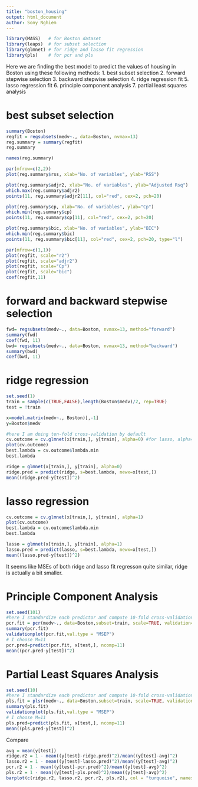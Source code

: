 ---
title: "boston_housing"
output: html_document
author: Sony Nghiem
---

```{r echo=TRUE}
library(MASS)   # for Boston dataset
library(leaps)  # for subset selection
library(glmnet) # for ridge and lasso fit regression
library(pls)    # for pcr and pls
```

Here we are finding the best model to predict the values of housing in Boston
using these following methods: 
1. best subset selection
2. forward stepwise selection
3. backward stepwise selection
4. ridge regression fit
5. lasso regression fit
6. principle component analysis
7. partial least squares analysis

# best subset selection
```{r}
summary(Boston)
regfit = regsubsets(medv~., data=Boston, nvmax=13)
reg.summary = summary(regfit)
reg.summary

names(reg.summary)

par(mfrow=c(2,2))
plot(reg.summary$rss, xlab="No. of variables", ylab="RSS")

plot(reg.summary$adjr2, xlab="No. of variables", ylab="Adjusted Rsq")
which.max(reg.summary$adjr2)
points(11, reg.summary$adjr2[11], col="red", cex=2, pch=20)

plot(reg.summary$cp, xlab="No. of variables", ylab="Cp")
which.min(reg.summary$cp)
points(11, reg.summary$cp[11], col="red", cex=2, pch=20)

plot(reg.summary$bic, xlab="No. of variables", ylab="BIC")
which.min(reg.summary$bic)
points(11, reg.summary$bic[11], col="red", cex=2, pch=20, type="l")

par(mfrow=c(1,1))
plot(regfit, scale="r2")
plot(regfit, scale="adjr2")
plot(regfit, scale="Cp")
plot(regfit, scale="bic")
coef(regfit,11)

```

# forward and backward stepwise selection
```{r}
fwd= regsubsets(medv~., data=Boston, nvmax=13, method="forward")
summary(fwd)
coef(fwd, 11)
bwd= regsubsets(medv~., data=Boston, nvmax=13, method="backward")
summary(bwd)
coef(bwd, 11)
```

# ridge regression
```{r}
set.seed(1)
train = sample(c(TRUE,FALSE),length(Boston$medv)/2, rep=TRUE)
test = !train

x=model.matrix(medv~., Boston)[,-1]
y=Boston$medv

#here I am doing ten-fold cross-validation by default
cv.outcome = cv.glmnet(x[train,], y[train], alpha=0) #for lasso, alpha=1
plot(cv.outcome)
best.lambda = cv.outcome$lambda.min
best.lambda

ridge = glmnet(x[train,], y[train], alpha=0)
ridge.pred = predict(ridge, s=best.lambda, newx=x[test,])
mean((ridge.pred-y[test])^2)
```

# lasso regression
```{r}
cv.outcome = cv.glmnet(x[train,], y[train], alpha=1) 
plot(cv.outcome)
best.lambda = cv.outcome$lambda.min
best.lambda

lasso = glmnet(x[train,], y[train], alpha=1)
lasso.pred = predict(lasso, s=best.lambda, newx=x[test,])
mean((lasso.pred-y[test])^2)
```
It seems like MSEs of both ridge and lasso fit regresson quite similar, ridge is actually a bit smaller.

# Principle Component Analysis
```{r}
set.seed(101)
#here I standardize each predictor and compute 10-fold cross-validation
pcr.fit = pcr(medv~., data=Boston,subset=train, scale=TRUE, validation="CV")
summary(pcr.fit)
validationplot(pcr.fit,val.type = "MSEP")
# I choose M=11
pcr.pred=predict(pcr.fit, x[test,], ncomp=11)
mean((pcr.pred-y[test])^2)

```

# Partial Least Squares Analysis
```{r}
set.seed(10)
#here I standardize each predictor and compute 10-fold cross-validation
pls.fit = plsr(medv~., data=Boston,subset=train, scale=TRUE, validation="CV")
summary(pls.fit)
validationplot(pls.fit,val.type = "MSEP")
# I choose M=11
pls.pred=predict(pls.fit, x[test,], ncomp=11)
mean((pls.pred-y[test])^2)
```

Compare 
```{r}
avg = mean(y[test])
ridge.r2 = 1 - mean((y[test]-ridge.pred)^2)/mean((y[test]-avg)^2)
lasso.r2 = 1 - mean((y[test]-lasso.pred)^2)/mean((y[test]-avg)^2)
pcr.r2 = 1 - mean((y[test]-pcr.pred)^2)/mean((y[test]-avg)^2)
pls.r2 = 1 - mean((y[test]-pls.pred)^2)/mean((y[test]-avg)^2)
barplot(c(ridge.r2, lasso.r2, pcr.r2, pls.r2), col = "turquoise", names.arg = c("Ridge", "Lasso", "PCR", "PLS"), main = "R-squared (Test data)")

```
